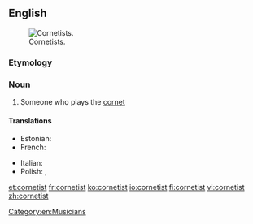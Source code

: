 ==English==
[[File:2008 BC Highland Games.jpg|thumbnail|Cornetists.]]
===Etymology===
{{suffix|cornet|ist|lang=en}}

===Noun===
{{en-noun}}

# Someone who plays the [[cornet]]

====Translations====
{{trans-top}}
* Estonian: {{t|et|kornetimängija}}
* French: {{t+|fr|cornettiste|m|f}}
{{trans-mid}}
* Italian: {{t|it|cornettista|m|f}}
* Polish: {{t|pl|kornecista|m}}, {{t|pl|kornecistka|f}}
{{trans-bottom}}

[[Category:en:Musicians]]

[[et:cornetist]]
[[fr:cornetist]]
[[ko:cornetist]]
[[io:cornetist]]
[[fi:cornetist]]
[[vi:cornetist]]
[[zh:cornetist]]